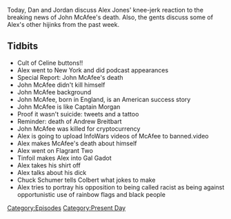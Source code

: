 {{DEFAULTSORT:
    #_EPISODE_0569:June 23, 2021
}}{{Episode
    | title           = June 23, 2021
    | caption         = [https://knowledgefight.libsyn.com/569-june-23-2021 Listen to this episode on Libsyn]
    | episodeNumber   = 569
    | length          = 01:25:22
    | airDate         = June 25, 2021
    | coverageDate    = June 23, 2021
    | episodeType     = [[:Category:Present Day|Present Day]]
    | appearance      = [[John McAfee]], [[Jeffrey Epstein]], [[Captain Morgan]], [[Andrew Breitbart]], [[Chuck Schumer]], [[Stephen Colbert]]
    | oocDrop         = I want some of that Joe Rogan weed; You have a beautiful vagina
    | previousEpisode = [[568: June 19, 2021]]
    | nextEpisode     = [[570: June 24, 2021]]
}}

{{Stub}}

Today, Dan and Jordan discuss Alex Jones' knee-jerk reaction to the breaking news of John McAfee's death.  Also, the gents discuss some of Alex's other hijinks from the past week.

==Tidbits==

*Cult of Celine buttons!!
*Alex went to New York and did podcast appearances
*Special Report: John McAfee's death
*John McAfee didn't kill himself
*John McAfee background
*John McAfee, born in England, is an American success story
*John McAfee is like Captain Morgan
*Proof it wasn't suicide: tweets and a tattoo
*Reminder: death of Andrew Breitbart
*John McAfee was killed for cryptocurrency
*Alex is going to upload InfoWars videos of McAfee to banned.video
*Alex makes McAfee's death about himself
*Alex went on Flagrant Two
*Tinfoil makes Alex into Gal Gadot
*Alex takes his shirt off
*Alex talks about his dick
*Chuck Schumer tells Colbert what jokes to make
*Alex tries to portray his opposition to being called racist as being against opportunistic use of rainbow flags and black people

[[Category:Episodes]]
[[Category:Present Day]]
